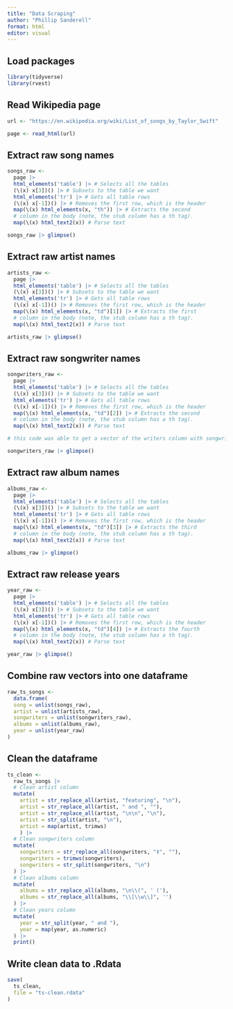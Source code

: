 ```yaml
---
title: "Data Scraping"
author: "Phillip Sanderell"
format: html
editor: visual
---
```


## Load packages

```r
library(tidyverse)
library(rvest)
```

## Read Wikipedia page

```r
url <- "https://en.wikipedia.org/wiki/List_of_songs_by_Taylor_Swift"

page <- read_html(url)
```

## Extract raw song names

```r
songs_raw <- 
  page |> 
  html_elements('table') |> # Selects all the tables
  (\(x) x[3])() |> # Subsets to the table we want
  html_elements('tr') |> # Gets all table rows
  (\(x) x[-1])() |> # Removes the first row, which is the header
  map(\(x) html_elements(x, "th")) |> # Extracts the second
  # column in the body (note, the stub column has a th tag).
  map(\(x) html_text2(x)) # Parse text

songs_raw |> glimpse()
```

## Extract raw artist names

```r
artists_raw <- 
  page |> 
  html_elements('table') |> # Selects all the tables
  (\(x) x[3])() |> # Subsets to the table we want
  html_elements('tr') |> # Gets all table rows
  (\(x) x[-1])() |> # Removes the first row, which is the header
  map(\(x) html_elements(x, "td")[1]) |> # Extracts the first
  # column in the body (note, the stub column has a th tag).
  map(\(x) html_text2(x)) # Parse text

artists_raw |> glimpse()
```

## Extract raw songwriter names

```r
songwriters_raw <- 
  page |> 
  html_elements('table') |> # Selects all the tables
  (\(x) x[3])() |> # Subsets to the table we want
  html_elements('tr') |> # Gets all table rows
  (\(x) x[-1])() |> # Removes the first row, which is the header
  map(\(x) html_elements(x, "td")[2]) |> # Extracts the second
  # column in the body (note, the stub column has a th tag).
  map(\(x) html_text2(x)) # Parse text

# this code was able to get a vector of the writers column with songwriters separated by \n. I still need to separate elements by the \n as a delimiter and clean up names like trimming spaces and removing the ‡ symbol.

songwriters_raw |> glimpse()
```

## Extract raw album names

```r
albums_raw <- 
  page |> 
  html_elements('table') |> # Selects all the tables
  (\(x) x[3])() |> # Subsets to the table we want
  html_elements('tr') |> # Gets all table rows
  (\(x) x[-1])() |> # Removes the first row, which is the header
  map(\(x) html_elements(x, "td")[3]) |> # Extracts the third
  # column in the body (note, the stub column has a th tag).
  map(\(x) html_text2(x)) # Parse text

albums_raw |> glimpse()
```

## Extract raw release years

```r
year_raw <- 
  page |> 
  html_elements('table') |> # Selects all the tables
  (\(x) x[3])() |> # Subsets to the table we want
  html_elements('tr') |> # Gets all table rows
  (\(x) x[-1])() |> # Removes the first row, which is the header
  map(\(x) html_elements(x, "td")[4]) |> # Extracts the fourth
  # column in the body (note, the stub column has a th tag).
  map(\(x) html_text2(x)) # Parse text

year_raw |> glimpse()
```

## Combine raw vectors into one dataframe

```r
raw_ts_songs <- 
  data.frame(
  song = unlist(songs_raw),
  artist = unlist(artists_raw),
  songwriters = unlist(songwriters_raw),
  albums = unlist(albums_raw),
  year = unlist(year_raw)
)
```

## Clean the dataframe

```r
ts_clean <- 
  raw_ts_songs |> 
  # Clean artist column
  mutate(
    artist = str_replace_all(artist, "featuring", "\n"),
    artist = str_replace_all(artist, " and ", ""),
    artist = str_replace_all(artist, "\n\n", "\n"),
    artist = str_split(artist, "\n"),
    artist = map(artist, trimws)
    ) |> 
  # Clean songwriters column
  mutate(
    songwriters = str_replace_all(songwriters, "‡", ""),
    songwriters = trimws(songwriters),
    songwriters = str_split(songwriters, "\n")
  ) |> 
  # Clean albums column
  mutate(
    albums = str_replace_all(albums, "\n\\(", ' ('),
    albums = str_replace_all(albums, "\\[\\w\\]", '')
  ) |> 
  # Clean years column
  mutate(
    year = str_split(year, " and "),
    year = map(year, as.numeric)
  ) |> 
  print()
```

## Write clean data to .Rdata

```r
save(
  ts_clean,
  file = "ts-clean.rdata"
)
```
